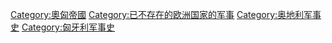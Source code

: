 {{Commonscat|Military of Austria-Hungary}}

[[Category:奧匈帝國|Category:奧匈帝國]]
[[Category:已不存在的欧洲国家的军事|Category:已不存在的欧洲国家的军事]]
[[Category:奥地利军事史|Category:奥地利军事史]]
[[Category:匈牙利军事史|Category:匈牙利军事史]]